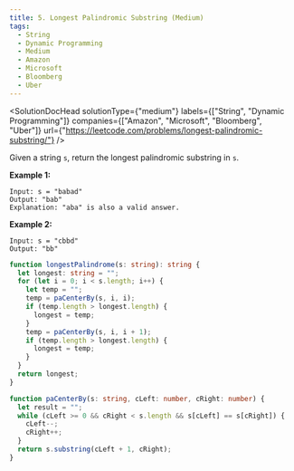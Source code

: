 ```yaml
---
title: 5. Longest Palindromic Substring (Medium)
tags:
  - String
  - Dynamic Programming
  - Medium
  - Amazon
  - Microsoft
  - Bloomberg
  - Uber
---
```



<SolutionDocHead
  solutionType={"medium"}
  labels={["String", "Dynamic Programming"]}
  companies={["Amazon", "Microsoft", "Bloomberg", "Uber"]}
  url={"https://leetcode.com/problems/longest-palindromic-substring/"}
/>

Given a string `s`, return the longest palindromic substring in `s`.

<b>Example 1:</b>

```
Input: s = "babad"
Output: "bab"
Explanation: "aba" is also a valid answer.
```

<b>Example 2:</b>

```
Input: s = "cbbd"
Output: "bb"
```

```ts title=solution.ts
function longestPalindrome(s: string): string {
  let longest: string = "";
  for (let i = 0; i < s.length; i++) {
    let temp = "";
    temp = paCenterBy(s, i, i);
    if (temp.length > longest.length) {
      longest = temp;
    }
    temp = paCenterBy(s, i, i + 1);
    if (temp.length > longest.length) {
      longest = temp;
    }
  }
  return longest;
}

function paCenterBy(s: string, cLeft: number, cRight: number) {
  let result = "";
  while (cLeft >= 0 && cRight < s.length && s[cLeft] == s[cRight]) {
    cLeft--;
    cRight++;
  }
  return s.substring(cLeft + 1, cRight);
}
```
